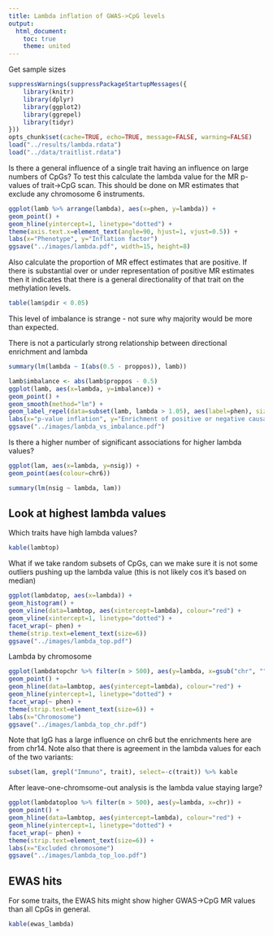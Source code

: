 ```yaml
---
title: Lambda inflation of GWAS->CpG levels
output: 
  html_document:
    toc: true
    theme: united
---
```


Get sample sizes

```r
suppressWarnings(suppressPackageStartupMessages({
	library(knitr)
	library(dplyr)
	library(ggplot2)
	library(ggrepel)
	library(tidyr)
}))
opts_chunk$set(cache=TRUE, echo=TRUE, message=FALSE, warning=FALSE)
load("../results/lambda.rdata")
load("../data/traitlist.rdata")
```

Is there a general influence of a single trait having an influence on large numbers of CpGs? To test this calculate the lambda value for the MR p-values of trait->CpG scan. This should be done on MR estimates that exclude any chromosome 6 instruments.


```r
ggplot(lamb %>% arrange(lambda), aes(x=phen, y=lambda)) +
geom_point() +
geom_hline(yintercept=1, linetype="dotted") +
theme(axis.text.x=element_text(angle=90, hjust=1, vjust=0.5)) +
labs(x="Phenotype", y="Inflation factor")
ggsave("../images/lambda.pdf", width=15, height=8)
```

Also calculate the proportion of MR effect estimates that are positive. If there is substantial over or under representation of positive MR estimates then it indicates that there is a general directionality of that trait on the methylation levels.

```r
table(lam$pdir < 0.05)
```

This level of imbalance is strange - not sure why majority would be more than expected. 

There is not a particularly strong relationship between directional enrichment and lambda

```r
summary(lm(lambda ~ I(abs(0.5 - proppos)), lamb))
```

```r
lamb$imbalance <- abs(lamb$proppos - 0.5)
ggplot(lamb, aes(x=lambda, y=imbalance)) +
geom_point() +
geom_smooth(method="lm") +
geom_label_repel(data=subset(lamb, lambda > 1.05), aes(label=phen), size=2) +
labs(x="p-value inflation", y="Enrichment of positive or negative causal effects")
ggsave("../images/lambda_vs_imbalance.pdf")
```

Is there a higher number of significant associations for higher lambda values?

```r
ggplot(lam, aes(x=lambda, y=nsig)) +
geom_point(aes(colour=chr6))
```


```r
summary(lm(nsig ~ lambda, lam))
```


## Look at highest lambda values

Which traits have high lambda values?

```r
kable(lambtop)
```

What if we take random subsets of CpGs, can we make sure it is not some outliers pushing up the lambda value (this is not likely cos it's based on median)

```r
ggplot(lambdatop, aes(x=lambda)) +
geom_histogram() +
geom_vline(data=lambtop, aes(xintercept=lambda), colour="red") +
geom_vline(xintercept=1, linetype="dotted") +
facet_wrap(~ phen) +
theme(strip.text=element_text(size=6))
ggsave("../images/lambda_top.pdf")
```

Lambda by chromosome

```r
ggplot(lambdatopchr %>% filter(n > 500), aes(y=lambda, x=gsub("chr", "", chr) %>% as.numeric)) +
geom_point() +
geom_hline(data=lambtop, aes(yintercept=lambda), colour="red") +
geom_hline(yintercept=1, linetype="dotted") +
facet_wrap(~ phen) +
theme(strip.text=element_text(size=6)) +
labs(x="Chromosome")
ggsave("../images/lambda_top_chr.pdf")
```

Note that IgG has a large influence on chr6 but the enrichments here are from chr14. Note also that there is agreement in the lambda values for each of the two variants:

```r
subset(lam, grepl("Immuno", trait), select=-c(trait)) %>% kable
```

After leave-one-chromsome-out analysis is the lambda value staying large?

```r
ggplot(lambdatoploo %>% filter(n > 500), aes(y=lambda, x=chr)) +
geom_point() +
geom_hline(data=lambtop, aes(yintercept=lambda), colour="red") +
geom_hline(yintercept=1, linetype="dotted") +
facet_wrap(~ phen) +
theme(strip.text=element_text(size=6)) +
labs(x="Excluded chromosome")
ggsave("../images/lambda_top_loo.pdf")
```

## EWAS hits

For some traits, the EWAS hits might show higher GWAS->CpG MR values than all CpGs in general.


```r
kable(ewas_lambda)
```
